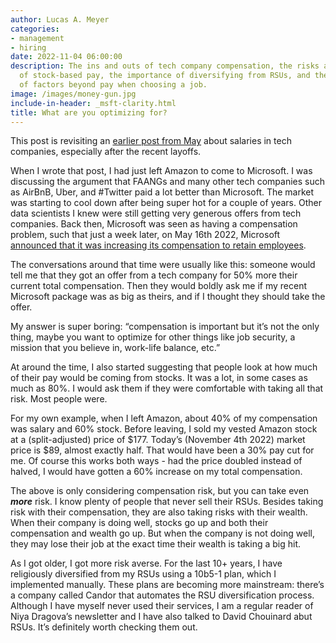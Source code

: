 ```yaml
---
author: Lucas A. Meyer
categories:
- management
- hiring
date: 2022-11-04 06:00:00
description: The ins and outs of tech company compensation, the risks and rewards
  of stock-based pay, the importance of diversifying from RSUs, and the consideration
  of factors beyond pay when choosing a job.
image: /images/money-gun.jpg
include-in-header: _msft-clarity.html
title: What are you optimizing for?
---
```

<article data-clarity-region="article">


This post is revisiting an [earlier post from May](https://www.meyerperin.com/posts/2022-05-10-work-life-balance.html) about salaries in tech companies, especially after the recent layoffs.

 When I wrote that post, I had just left Amazon to come to Microsoft. I was discussing the argument that FAANGs and many other tech companies such as AirBnB, Uber, and #Twitter paid a lot better than Microsoft. The market was starting to cool down after being super hot for a couple of years. Other data scientists I knew were still getting very generous offers from tech companies. Back then, Microsoft was seen as having a compensation problem, such that just a week later, on May 16th 2022, Microsoft [announced that it was increasing its compensation to retain employees](https://fortune.com/2022/05/16/microsoft-boost-worker-pay-stock-compensation-retain-employees/).

The conversations around that time were usually like this: someone would tell me that they got an offer from a tech company for 50% more their current total compensation. Then they would boldly ask me if my recent Microsoft package was as big as theirs, and if I thought they should take the offer.

My answer is super boring: "compensation is important but it's not the only thing, maybe you want to optimize for other things like job security, a mission that you believe in, work-life balance, etc."

At around the time, I also started suggesting that people look at how much of their pay would be coming from stocks. It was a lot, in some cases as much as 80%. I would ask them if they were comfortable with taking all that risk. Most people were.

For my own example, when I left Amazon, about 40% of my compensation was salary and 60% stock. Before leaving, I sold my vested Amazon stock at a (split-adjusted) price of $177. Today's (November 4th 2022) market price is $89, almost exactly half. That would have been a 30% pay cut for me. Of course this works both ways - had the price doubled instead of halved, I would have gotten a 60% increase on my total compensation. 

The above is only considering compensation risk, but you can take even **_more_** risk. I know plenty of people that never sell their RSUs. Besides taking risk with their compensation, they are also taking risks with their wealth. When their company is doing well, stocks go up and both their compensation and wealth go up. But when the company is not doing well, they may lose their job at the exact time their wealth is taking a big hit.

As I got older, I got more risk averse. For the last 10+ years, I have religiously diversified from my RSUs using a 10b5-1 plan, which I implemented manually. These plans are becoming more mainstream: there's a company called Candor that automates the RSU diversification process. Although I have myself never used their services, I am a regular reader of Niya Dragova's newsletter and I have also talked to David Chouinard abut RSUs. It's definitely worth checking them out.

</article>